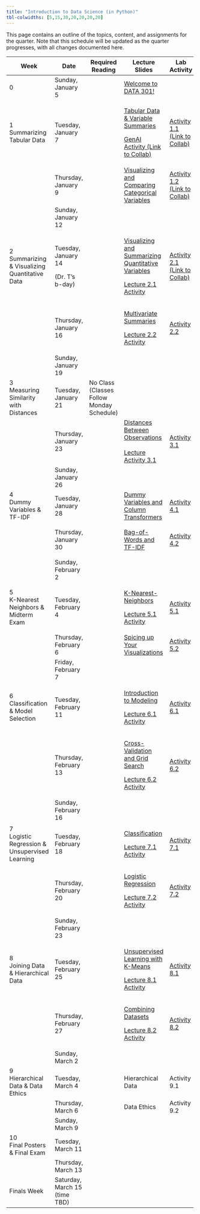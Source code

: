 ```yaml
---
title: "Introduction to Data Science (in Python)"
tbl-colwidths: [5,15,30,20,20,20,20]
---
```


This page contains an outline of the topics, content, and assignments for the quarter. Note that this schedule will be updated as the quarter progresses, with all changes documented here.

+-----------------------------------------------+-------------------------------+-------------------------------------------+-------------------------------------------------------------------------------------------------------------------------------------------------------------------------+--------------------------------------------------------------------------------------------------------------------------------------------------------+----------------------------------------------------------------------------------------------------------+---------------------------------------------------------------------------------+
| Week                                          | Date                          | Required Reading                          | Lecture Slides                                                                                                                                                          | Lab Activity                                                                                                                                           | Weekly Assignment                                                                                        | Exams & Project                                                                 |
+===============================================+===============================+===========================================+=========================================================================================================================================================================+========================================================================================================================================================+==========================================================================================================+=================================================================================+
| 0                                             | Sunday, January 5             |                                           | [Welcome to DATA 301!](/slides/00-welcome.qmd "Welcome to DATA 301!")                                                                                                   |                                                                                                                                                        |                                                                                                          |                                                                                 |
+-----------------------------------------------+-------------------------------+-------------------------------------------+-------------------------------------------------------------------------------------------------------------------------------------------------------------------------+--------------------------------------------------------------------------------------------------------------------------------------------------------+----------------------------------------------------------------------------------------------------------+---------------------------------------------------------------------------------+
| 1 Summarizing Tabular Data                    | Tuesday, January 7            |                                           | [Tabular Data & Variable Summaries](/slides/01-tabular-data-summaries.qmd "Tabular Data & Variable Summaries")                                                          | [Activity 1.1 (Link to Collab)](https://colab.research.google.com/drive/1L7vRYObMyqvWWlFaEnZqEJQjpHsWu690?usp=sharing "Activity 1.1 (Link to Collab)") |                                                                                                          |                                                                                 |
|                                               |                               |                                           |                                                                                                                                                                         |                                                                                                                                                        |                                                                                                          |                                                                                 |
|                                               |                               |                                           | [GenAI Activity (Link to Collab)](https://colab.research.google.com/drive/1QNGwd_33HqvANn4ZO8BVbCvmnzMJd28c?usp=sharing "GenAI Activity (Link to Collab)")              |                                                                                                                                                        |                                                                                                          |                                                                                 |
+-----------------------------------------------+-------------------------------+-------------------------------------------+-------------------------------------------------------------------------------------------------------------------------------------------------------------------------+--------------------------------------------------------------------------------------------------------------------------------------------------------+----------------------------------------------------------------------------------------------------------+---------------------------------------------------------------------------------+
|                                               | Thursday, January 9           |                                           | [Visualizing and Comparing Categorical Variables](/slides/02-conditional-distributions.qmd "Visualizing and Comparing Categorical Variables")                           | [Activity 1.2 (Link to Collab)](https://colab.research.google.com/drive/1xF6ZnCrvrmbv-K8YUmKOSRpDArr6LhJ7?usp=sharing "Activity 1.2 (Link to Collab)") | [Lab 1A](https://colab.research.google.com/drive/1oJjaV-ci0zaQpxigDJhaV59J7IR9MGu5?usp=sharing "Lab 1A") |                                                                                 |
|                                               |                               |                                           |                                                                                                                                                                         |                                                                                                                                                        |                                                                                                          |                                                                                 |
|                                               |                               |                                           |                                                                                                                                                                         |                                                                                                                                                        | [Lab 1B](https://colab.research.google.com/drive/1Ow4hOxqVdxY7nSuhqTuBGWRWWH3c2ZFX?usp=sharing "Lab 1B") |                                                                                 |
+-----------------------------------------------+-------------------------------+-------------------------------------------+-------------------------------------------------------------------------------------------------------------------------------------------------------------------------+--------------------------------------------------------------------------------------------------------------------------------------------------------+----------------------------------------------------------------------------------------------------------+---------------------------------------------------------------------------------+
|                                               | Sunday, January 12            |                                           |                                                                                                                                                                         |                                                                                                                                                        | Lab 1A, 1B Due by Midnight                                                                               |                                                                                 |
+-----------------------------------------------+-------------------------------+-------------------------------------------+-------------------------------------------------------------------------------------------------------------------------------------------------------------------------+--------------------------------------------------------------------------------------------------------------------------------------------------------+----------------------------------------------------------------------------------------------------------+---------------------------------------------------------------------------------+
| 2 Summarizing & Visualizing Quantitative Data | Tuesday, January 14           |                                           | [Visualizing and Summarizing Quantitative Variables](/slides/03-quantitative-variables.qmd "Visualizing and Summarizing Quantitative Variables")                        | [Activity 2.1 (Link to Collab)](https://colab.research.google.com/drive/1XBzyo6WxGv9JesWvFl-JoMsk_fIIwZHs?usp=sharing "Activity 2.1 (Link to Collab)") |                                                                                                          |                                                                                 |
|                                               |                               |                                           |                                                                                                                                                                         |                                                                                                                                                        |                                                                                                          |                                                                                 |
|                                               | (Dr. T's b-day)               |                                           | [Lecture 2.1 Activity](https://colab.research.google.com/drive/1coXx5_Kij_xKWhCd2rNWlrjOm8p5cwaj?usp=sharing "Lecture 2.1 Activity")                                    |                                                                                                                                                        |                                                                                                          |                                                                                 |
+-----------------------------------------------+-------------------------------+-------------------------------------------+-------------------------------------------------------------------------------------------------------------------------------------------------------------------------+--------------------------------------------------------------------------------------------------------------------------------------------------------+----------------------------------------------------------------------------------------------------------+---------------------------------------------------------------------------------+
|                                               | Thursday, January 16          |                                           | [Multivariate Summaries](/slides/04-group-by.qmd "Multivariate Summaries")                                                                                              | [Activity 2.2](https://colab.research.google.com/drive/1z04uCd6DHJ7Ln6zPQORCMqzXgELVPi6s?usp=sharing "Activity 2.2")                                   | [Lab 2A](https://colab.research.google.com/drive/1gTvmY1vMzSweF1tjKP83gfZ4breo1VYc?usp=sharing "Lab 2A") |                                                                                 |
|                                               |                               |                                           |                                                                                                                                                                         |                                                                                                                                                        |                                                                                                          |                                                                                 |
|                                               |                               |                                           | [Lecture 2.2 Activity](https://colab.research.google.com/drive/1jjxyhLnN0BGQXcDYFxH241IbJR6dfG3u?usp=sharing "Lecture 2.2 Activity")                                    |                                                                                                                                                        | [Lab 2B](https://colab.research.google.com/drive/1hOiHuLV2W0BrGShCmFwou61UEPkX8TZD?usp=sharing)          |                                                                                 |
+-----------------------------------------------+-------------------------------+-------------------------------------------+-------------------------------------------------------------------------------------------------------------------------------------------------------------------------+--------------------------------------------------------------------------------------------------------------------------------------------------------+----------------------------------------------------------------------------------------------------------+---------------------------------------------------------------------------------+
|                                               | Sunday, January 19            |                                           |                                                                                                                                                                         |                                                                                                                                                        | Lab 2A, 2B Due by Midnight                                                                               |                                                                                 |
+-----------------------------------------------+-------------------------------+-------------------------------------------+-------------------------------------------------------------------------------------------------------------------------------------------------------------------------+--------------------------------------------------------------------------------------------------------------------------------------------------------+----------------------------------------------------------------------------------------------------------+---------------------------------------------------------------------------------+
| 3\                                            | Tuesday, January 21           | No Class (Classes Follow Monday Schedule) |                                                                                                                                                                         |                                                                                                                                                        |                                                                                                          |                                                                                 |
| Measuring Similarity with Distances           |                               |                                           |                                                                                                                                                                         |                                                                                                                                                        |                                                                                                          |                                                                                 |
+-----------------------------------------------+-------------------------------+-------------------------------------------+-------------------------------------------------------------------------------------------------------------------------------------------------------------------------+--------------------------------------------------------------------------------------------------------------------------------------------------------+----------------------------------------------------------------------------------------------------------+---------------------------------------------------------------------------------+
|                                               | Thursday, January 23          |                                           | [Distances Between Observations](/slides/05-distances.qmd "Distances Between Observations")\                                                                            | [Activity 3.1](https://colab.research.google.com/drive/1WMw9KsoGkIH55q3GraqHJlEe7L64Bk7Y?usp=sharing "Activity 3.1")                                   | [Lab 3](https://colab.research.google.com/drive/1qAvJw5w0Ubng9SCGjN_4y5puUBHg1Zd3?usp=sharing "Lab 3")   |                                                                                 |
|                                               |                               |                                           | \                                                                                                                                                                       |                                                                                                                                                        |                                                                                                          |                                                                                 |
|                                               |                               |                                           | [Lecture Activity 3.1](https://colab.research.google.com/drive/1xly33T6Bzx-85peCe-2O9elkbgM97NIW?usp=sharing)                                                           |                                                                                                                                                        |                                                                                                          |                                                                                 |
+-----------------------------------------------+-------------------------------+-------------------------------------------+-------------------------------------------------------------------------------------------------------------------------------------------------------------------------+--------------------------------------------------------------------------------------------------------------------------------------------------------+----------------------------------------------------------------------------------------------------------+---------------------------------------------------------------------------------+
|                                               | Sunday, January 26            |                                           |                                                                                                                                                                         |                                                                                                                                                        | Lab 3 Due by Midnight                                                                                    |                                                                                 |
+-----------------------------------------------+-------------------------------+-------------------------------------------+-------------------------------------------------------------------------------------------------------------------------------------------------------------------------+--------------------------------------------------------------------------------------------------------------------------------------------------------+----------------------------------------------------------------------------------------------------------+---------------------------------------------------------------------------------+
| 4\                                            | Tuesday, January 28           |                                           | [Dummy Variables and Column Transformers](/slides/06-preprocessing.qmd "Dummy Variables and Column Transformers")                                                       | [Activity 4.1](https://colab.research.google.com/drive/1Xzx2cKhxH6I6iYtcOakWVeE8zaDnz0Po?usp=sharing "Activity 4.1")                                   |                                                                                                          |                                                                                 |
| Dummy Variables & TF-IDF                      |                               |                                           |                                                                                                                                                                         |                                                                                                                                                        |                                                                                                          |                                                                                 |
+-----------------------------------------------+-------------------------------+-------------------------------------------+-------------------------------------------------------------------------------------------------------------------------------------------------------------------------+--------------------------------------------------------------------------------------------------------------------------------------------------------+----------------------------------------------------------------------------------------------------------+---------------------------------------------------------------------------------+
|                                               | Thursday, January 30          |                                           | [Bag-of-Words and TF-IDF](/slides/07-text-data.qmd "Bag-of-Words and TF-IDF")                                                                                           | [Activity 4.2](https://colab.research.google.com/drive/1iJd-1hy4Tg5S_EgGH1eL7dqnKktoqjrG?usp=sharing "Activity 4.2")                                   | [Lab 4A](https://colab.research.google.com/drive/1ZMVQ_jkL9tnwWJANtx4wNC9gsCHby-0g?usp=sharing "Lab 4A") |                                                                                 |
|                                               |                               |                                           |                                                                                                                                                                         |                                                                                                                                                        |                                                                                                          |                                                                                 |
|                                               |                               |                                           |                                                                                                                                                                         |                                                                                                                                                        | [Lab 4B](https://colab.research.google.com/drive/1zpwRCxvl0ePC766nt6eNa2E0gJp-Ot3A?usp=sharing "Lab 4B") |                                                                                 |
+-----------------------------------------------+-------------------------------+-------------------------------------------+-------------------------------------------------------------------------------------------------------------------------------------------------------------------------+--------------------------------------------------------------------------------------------------------------------------------------------------------+----------------------------------------------------------------------------------------------------------+---------------------------------------------------------------------------------+
|                                               | Sunday, February 2            |                                           |                                                                                                                                                                         |                                                                                                                                                        | Lab 4A, 4B Due by Midnight                                                                               |                                                                                 |
+-----------------------------------------------+-------------------------------+-------------------------------------------+-------------------------------------------------------------------------------------------------------------------------------------------------------------------------+--------------------------------------------------------------------------------------------------------------------------------------------------------+----------------------------------------------------------------------------------------------------------+---------------------------------------------------------------------------------+
| 5\                                            | Tuesday, February 4           |                                           | [K-Nearest-Neighbors](/slides/08-knn.qmd "K-Nearest-Neighbors")                                                                                                         | [Activity 5.1](https://colab.research.google.com/drive/1uhyxxUBdLpEV-OKtMkNsCtWyS49l3LC8?usp=sharing "Activity 5.1")                                   |                                                                                                          |                                                                                 |
| K-Nearest Neighbors & Midterm Exam            |                               |                                           |                                                                                                                                                                         |                                                                                                                                                        |                                                                                                          |                                                                                 |
|                                               |                               |                                           | [Lecture 5.1 Activity](https://colab.research.google.com/drive/1SXxuLKCZsTB2Hl7WC3xE6MBiO1o_9VmY?usp=sharing "Lecture 5.1 Activity")                                    |                                                                                                                                                        |                                                                                                          |                                                                                 |
+-----------------------------------------------+-------------------------------+-------------------------------------------+-------------------------------------------------------------------------------------------------------------------------------------------------------------------------+--------------------------------------------------------------------------------------------------------------------------------------------------------+----------------------------------------------------------------------------------------------------------+---------------------------------------------------------------------------------+
|                                               | Thursday, February 6          |                                           | [Spicing up Your Visualizations](https://docs.google.com/presentation/d/1ZIBJzHWQFJtsQzkak0W-Z5RxT-0wSrvGPckXxhs8M-c/edit?usp=sharing "Spicing up Your Visualizations") | [Activity 5.2](https://colab.research.google.com/drive/1TLIlKAAaJE3tmF8vMC-tO90Rv_8lpgtS?usp=sharing "Activity 5.2")                                   |                                                                                                          | Exam 1 (in-class)                                                               |
+-----------------------------------------------+-------------------------------+-------------------------------------------+-------------------------------------------------------------------------------------------------------------------------------------------------------------------------+--------------------------------------------------------------------------------------------------------------------------------------------------------+----------------------------------------------------------------------------------------------------------+---------------------------------------------------------------------------------+
|                                               | Friday, February 7            |                                           |                                                                                                                                                                         |                                                                                                                                                        | No lab this week!                                                                                        |                                                                                 |
+-----------------------------------------------+-------------------------------+-------------------------------------------+-------------------------------------------------------------------------------------------------------------------------------------------------------------------------+--------------------------------------------------------------------------------------------------------------------------------------------------------+----------------------------------------------------------------------------------------------------------+---------------------------------------------------------------------------------+
| 6\                                            | Tuesday, February 11          |                                           | [Introduction to Modeling](/slides/09-modeling.qmd "Introduction to Modeling")                                                                                          | [Activity 6.1](https://colab.research.google.com/drive/1OYZ6nG00AZnrz_tuG1joDZg8CVDgfECg?usp=sharing "Activity 6.1")                                   |                                                                                                          |                                                                                 |
| Classification & Model Selection              |                               |                                           |                                                                                                                                                                         |                                                                                                                                                        |                                                                                                          |                                                                                 |
|                                               |                               |                                           | [Lecture 6.1 Activity](https://colab.research.google.com/drive/1CUu2qhIfz42z7QRRISwQsnwIIwaCCHby?usp=sharing "Lecture 6.1 Activity")                                    |                                                                                                                                                        |                                                                                                          |                                                                                 |
+-----------------------------------------------+-------------------------------+-------------------------------------------+-------------------------------------------------------------------------------------------------------------------------------------------------------------------------+--------------------------------------------------------------------------------------------------------------------------------------------------------+----------------------------------------------------------------------------------------------------------+---------------------------------------------------------------------------------+
|                                               | Thursday, February 13         |                                           | [Cross-Validation and Grid Search](/slides/10-cross-val.qmd "Cross-Validation and Grid Search")                                                                         | [Activity 6.2](https://colab.research.google.com/drive/1-yokgtl9EVEofk731kOFvhADwOfCc3OS?usp=sharing "Activity 6.2")                                   | [Lab 6](https://colab.research.google.com/drive/14dmKWyPrdQMWic61Ig07kie3XlrOrgOP?usp=sharing "Lab 6")   |                                                                                 |
|                                               |                               |                                           |                                                                                                                                                                         |                                                                                                                                                        |                                                                                                          |                                                                                 |
|                                               |                               |                                           | [Lecture 6.2 Activity](https://colab.research.google.com/drive/1L2fZzIxZLexo8wbuGX-MT2TweWfmWCRf?usp=sharing "Lecture 6.2 Activity")                                    |                                                                                                                                                        |                                                                                                          |                                                                                 |
+-----------------------------------------------+-------------------------------+-------------------------------------------+-------------------------------------------------------------------------------------------------------------------------------------------------------------------------+--------------------------------------------------------------------------------------------------------------------------------------------------------+----------------------------------------------------------------------------------------------------------+---------------------------------------------------------------------------------+
|                                               | Sunday, February 16           |                                           |                                                                                                                                                                         |                                                                                                                                                        | Lab 6 Due by Midnight                                                                                    |                                                                                 |
+-----------------------------------------------+-------------------------------+-------------------------------------------+-------------------------------------------------------------------------------------------------------------------------------------------------------------------------+--------------------------------------------------------------------------------------------------------------------------------------------------------+----------------------------------------------------------------------------------------------------------+---------------------------------------------------------------------------------+
| 7\                                            | Tuesday, February 18          |                                           | [Classification](/slides/11-classification.qmd "Classification")                                                                                                        | [Activity 7.1](https://colab.research.google.com/drive/1rEePNyLnOTqzFPxnDcR2CQd6ug2keoWu?usp=sharing "Activity 7.1")                                   |                                                                                                          |                                                                                 |
| Logistic Regression & Unsupervised Learning   |                               |                                           |                                                                                                                                                                         |                                                                                                                                                        |                                                                                                          |                                                                                 |
|                                               |                               |                                           | [Lecture 7.1 Activity](https://colab.research.google.com/drive/1rAaAM6o2SEvkmr2Upwpw8gJD32EORYD0?usp=sharing "Lecture 7.1 Activity")                                    |                                                                                                                                                        |                                                                                                          |                                                                                 |
+-----------------------------------------------+-------------------------------+-------------------------------------------+-------------------------------------------------------------------------------------------------------------------------------------------------------------------------+--------------------------------------------------------------------------------------------------------------------------------------------------------+----------------------------------------------------------------------------------------------------------+---------------------------------------------------------------------------------+
|                                               | Thursday, February 20         |                                           | [Logistic Regression](/slides/12-logistic.qmd "Logistic Regression")                                                                                                    | [Activity 7.2](https://colab.research.google.com/drive/15iiyq1smdG9Fv4LODPwTI0yirQs_mg8I?usp=sharing "Activity 7.2")                                   | [Lab 7](https://colab.research.google.com/drive/1JW7z1mBVcpTNXhFDTS6nY-4CJ6ybJhGW?usp=sharing "Lab 7")   |                                                                                 |
|                                               |                               |                                           |                                                                                                                                                                         |                                                                                                                                                        |                                                                                                          |                                                                                 |
|                                               |                               |                                           | [Lecture 7.2 Activity](https://colab.research.google.com/drive/1R5jFqNYXYwjL55aVObzS7z6ZIr54dJkM?usp=sharing "Lecture 7.2 Activity")                                    |                                                                                                                                                        |                                                                                                          |                                                                                 |
+-----------------------------------------------+-------------------------------+-------------------------------------------+-------------------------------------------------------------------------------------------------------------------------------------------------------------------------+--------------------------------------------------------------------------------------------------------------------------------------------------------+----------------------------------------------------------------------------------------------------------+---------------------------------------------------------------------------------+
|                                               | Sunday, February 23           |                                           |                                                                                                                                                                         |                                                                                                                                                        | Lab 7 Due by Midnight                                                                                    | [Project Proposal Due](/project/project-description.qmd "Project Proposal Due") |
+-----------------------------------------------+-------------------------------+-------------------------------------------+-------------------------------------------------------------------------------------------------------------------------------------------------------------------------+--------------------------------------------------------------------------------------------------------------------------------------------------------+----------------------------------------------------------------------------------------------------------+---------------------------------------------------------------------------------+
| 8\                                            | Tuesday, February 25          |                                           | [Unsupervised Learning with K-Means](/slides/13-kmeans.qmd "Unsupervised Learning with K-Means")                                                                        | [Activity 8.1](https://colab.research.google.com/drive/14azp-beViaYo0ewDDu-_anH6Nw3TZEpI?usp=sharing "Activity 8.1")                                   |                                                                                                          |                                                                                 |
| Joining Data & Hierarchical Data              |                               |                                           |                                                                                                                                                                         |                                                                                                                                                        |                                                                                                          |                                                                                 |
|                                               |                               |                                           | [Lecture 8.1 Activity](https://colab.research.google.com/drive/1irqo665VjCXNIdCuI2pGrvMFEKGpWhrr?usp=sharing "Lecture 8.1 Activity")                                    |                                                                                                                                                        |                                                                                                          |                                                                                 |
+-----------------------------------------------+-------------------------------+-------------------------------------------+-------------------------------------------------------------------------------------------------------------------------------------------------------------------------+--------------------------------------------------------------------------------------------------------------------------------------------------------+----------------------------------------------------------------------------------------------------------+---------------------------------------------------------------------------------+
|                                               | Thursday, February 27         |                                           | [Combining Datasets](/slides/14-merge.qmd "Combining Datasets")                                                                                                         | [Activity 8.2](https://colab.research.google.com/drive/1NfR4HyDzI2g47HOikQTxMK2WFCkfOzIZ?usp=sharing "Activity 8.2")                                   | [Lab 8](https://colab.research.google.com/drive/1qbkuxvsViL4iD-tOo-0b8d0XiYr3GnlC?usp=sharing "Lab 8")   |                                                                                 |
|                                               |                               |                                           |                                                                                                                                                                         |                                                                                                                                                        |                                                                                                          |                                                                                 |
|                                               |                               |                                           | [Lecture 8.2 Activity](https://colab.research.google.com/drive/1wAGAqFK80gRAOi_xfmdc3VHD2Qvyus9P?usp=sharing "Lecture 8.2 Activity")                                    |                                                                                                                                                        |                                                                                                          |                                                                                 |
+-----------------------------------------------+-------------------------------+-------------------------------------------+-------------------------------------------------------------------------------------------------------------------------------------------------------------------------+--------------------------------------------------------------------------------------------------------------------------------------------------------+----------------------------------------------------------------------------------------------------------+---------------------------------------------------------------------------------+
|                                               | Sunday, March 2               |                                           |                                                                                                                                                                         |                                                                                                                                                        | Lab 8 Due by Midnight                                                                                    |                                                                                 |
+-----------------------------------------------+-------------------------------+-------------------------------------------+-------------------------------------------------------------------------------------------------------------------------------------------------------------------------+--------------------------------------------------------------------------------------------------------------------------------------------------------+----------------------------------------------------------------------------------------------------------+---------------------------------------------------------------------------------+
| 9\                                            | Tuesday, March 4              |                                           | Hierarchical Data                                                                                                                                                       | Activity 9.1                                                                                                                                           |                                                                                                          |                                                                                 |
| Hierarchical Data & Data Ethics               |                               |                                           |                                                                                                                                                                         |                                                                                                                                                        |                                                                                                          |                                                                                 |
+-----------------------------------------------+-------------------------------+-------------------------------------------+-------------------------------------------------------------------------------------------------------------------------------------------------------------------------+--------------------------------------------------------------------------------------------------------------------------------------------------------+----------------------------------------------------------------------------------------------------------+---------------------------------------------------------------------------------+
|                                               | Thursday, March 6             |                                           | Data Ethics                                                                                                                                                             | Activity 9.2                                                                                                                                           |                                                                                                          |                                                                                 |
+-----------------------------------------------+-------------------------------+-------------------------------------------+-------------------------------------------------------------------------------------------------------------------------------------------------------------------------+--------------------------------------------------------------------------------------------------------------------------------------------------------+----------------------------------------------------------------------------------------------------------+---------------------------------------------------------------------------------+
|                                               | Sunday, March 9               |                                           |                                                                                                                                                                         |                                                                                                                                                        | Lab 9 Due by Midnight                                                                                    |                                                                                 |
+-----------------------------------------------+-------------------------------+-------------------------------------------+-------------------------------------------------------------------------------------------------------------------------------------------------------------------------+--------------------------------------------------------------------------------------------------------------------------------------------------------+----------------------------------------------------------------------------------------------------------+---------------------------------------------------------------------------------+
| 10\                                           | Tuesday, March 11             |                                           |                                                                                                                                                                         |                                                                                                                                                        |                                                                                                          |                                                                                 |
| Final Posters & Final Exam                    |                               |                                           |                                                                                                                                                                         |                                                                                                                                                        |                                                                                                          |                                                                                 |
+-----------------------------------------------+-------------------------------+-------------------------------------------+-------------------------------------------------------------------------------------------------------------------------------------------------------------------------+--------------------------------------------------------------------------------------------------------------------------------------------------------+----------------------------------------------------------------------------------------------------------+---------------------------------------------------------------------------------+
|                                               | Thursday, March 13            |                                           |                                                                                                                                                                         |                                                                                                                                                        |                                                                                                          | Exam 2 (in-class)                                                               |
+-----------------------------------------------+-------------------------------+-------------------------------------------+-------------------------------------------------------------------------------------------------------------------------------------------------------------------------+--------------------------------------------------------------------------------------------------------------------------------------------------------+----------------------------------------------------------------------------------------------------------+---------------------------------------------------------------------------------+
| Finals Week                                   | Saturday, March 15 (time TBD) |                                           |                                                                                                                                                                         |                                                                                                                                                        |                                                                                                          | Poster Presentations                                                            |
+-----------------------------------------------+-------------------------------+-------------------------------------------+-------------------------------------------------------------------------------------------------------------------------------------------------------------------------+--------------------------------------------------------------------------------------------------------------------------------------------------------+----------------------------------------------------------------------------------------------------------+---------------------------------------------------------------------------------+
